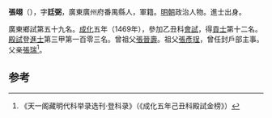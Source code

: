 '''張翊'''（{{bd|1446年||？}}），字'''廷弼'''，廣東廣州府番禺縣人，軍籍。[[明朝|明朝]]政治人物。進士出身。

廣東鄉試第五十九名。[[成化|成化]]五年（1469年），參加乙丑科[[會試|會試]]，得[[貢士|貢士]]第十二名。[[殿試|殿試]]登[[進士|進士]]第三甲第一百零三名。曾祖父[[張晉壽|張晉壽]]。祖父[[張彥珵|張彥珵]]，曾任封戶部主事。父亲[[張瑞|張瑞]]<ref>《天一阁藏明代科举录选刊·登科录》（《成化五年己丑科殿試金榜》）</ref>。

==参考==
{{reflist}}
{{明朝人物小作品}}
{{成化五年己丑科殿試金榜}}